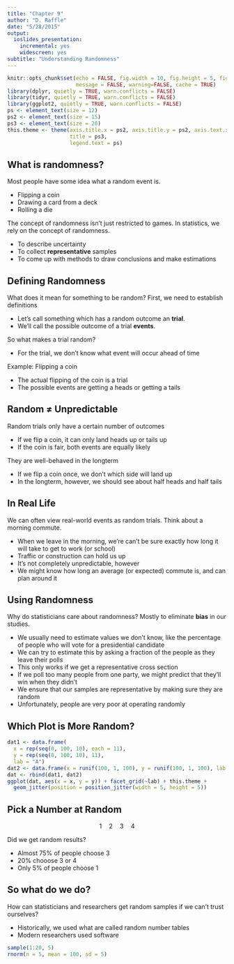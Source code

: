 ```yaml
---
title: "Chapter 9"
author: "D. Raffle"
date: "5/28/2015"
output:
  ioslides_presentation:
    incremental: yes
    widescreen: yes
subtitle: "Understanding Randomness"
---
```


```r
knitr::opts_chunk$set(echo = FALSE, fig.width = 10, fig.height = 5, fig.align = "center", 
                      message = FALSE, warning=FALSE, cache = TRUE) 
library(dplyr, quietly = TRUE, warn.conflicts = FALSE)
library(tidyr, quietly = TRUE, warn.conflicts = FALSE)
library(ggplot2, quietly = TRUE, warn.conflicts = FALSE)
ps <- element_text(size = 12)
ps2 <- element_text(size = 15)
ps3 <- element_text(size = 20)
this.theme <- theme(axis.title.x = ps2, axis.title.y = ps2, axis.text.x = ps, axis.text.y = ps, 
                    title = ps3,
                    legend.text = ps)
```

## What is randomness?

Most people have some idea what a random event is.

- Flipping a coin
- Drawing a card from a deck
- Rolling a die

The concept of randomness isn't just restricted to games.  In statistics, we rely on the concept of randomness.

- To describe uncertainty
- To collect **representative** samples
- To come up with methods to draw conclusions and make estimations

## Defining Randomness

What does it mean for something to be random?  First, we need to establish definitions

- Let's call something which has a random outcome an **trial**.
- We'll call the possible outcome of a trial **events**.

So what makes a trial random?

- For the trial, we don't know what event will occur ahead of time

Example: Flipping a coin

- The actual flipping of the coin is a trial
- The possible events are getting a heads or getting a tails

## Random $\ne$ Unpredictable 
Random trials only have a certain number of outcomes

- If we flip a coin, it can only land heads up or tails up
- If the coin is fair, both events are equally likely

They are well-behaved in the longterm

- If we flip a coin once, we don't which side will land up
- In the longterm, however, we should see about half heads and half tails

## In Real Life

We can often view real-world events as random trials.  Think about a morning commute.

- When we leave in the morning, we're can't be sure exactly how long it will take to get to work (or school)
- Traffic or construction can hold us up
- It's not completely unpredictable, however
- We might know how long an average (or expected) commute is, and can plan around it

## Using Randomness

Why do statisticians care about randomness?  Mostly to eliminate **bias** in our studies.

- We usually need to estimate values we don't know, like the percentage of people who will vote for a presidential candidate
- We can try to estimate this by asking a fraction of the people as they leave their polls
- This only works if we get a representative cross section 
- If we poll too many people from one party, we might predict that they'll win when they didn't
- We ensure that our samples are representative by making sure they are random
- Unfortunately, people are very poor at operating randomly

## Which Plot is More Random?

```r
dat1 <- data.frame(
  x = rep(seq(0, 100, 10), each = 11),
  y = rep(seq(0, 100, 10), 11),
  lab = "A")
dat2 <- data.frame(x = runif(100, 1, 100), y = runif(100, 1, 100), lab = "B")
dat <- rbind(dat1, dat2)
ggplot(dat, aes(x = x, y = y)) + facet_grid(~lab) + this.theme + 
  geom_jitter(position = position_jitter(width = 5, height = 5))
```

## Pick a Number at Random

$$1\quad 2\quad 3\quad 4$$

Did we get random results?

- Almost 75% of people choose 3
- 20% chooose 3 or 4
- Only 5% of people choose 1

## So what do we do?

How can statisticians and researchers get random samples if we can't trust ourselves?

- Historically, we used what are called random number tables
- Modern researchers used software

```r
sample(1:20, 5)
rnorm(n = 5, mean = 100, sd = 5)
```





